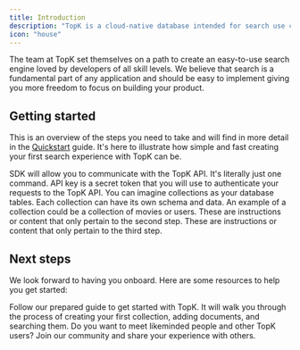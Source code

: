 ```yaml
---
title: Introduction
description: "TopK is a cloud-native database intended for search use cases. It comes with keyword search, vector search, and metadata filtering built-in."
icon: "house"
---
```



The team at TopK set themselves on a path to create an easy-to-use search engine loved by developers of all skill levels. We believe that search is a fundamental part of any application and should be easy to implement giving you more freedom to focus on building your product.

## Getting started

This is an overview of the steps you need to take and will find in more detail in the [Quickstart](quickstart) guide. It's here to illustrate how simple and fast creating your first search experience with TopK can be.

<Steps>
  <Step title="Install the SDK">
    SDK will allow you to communicate with the TopK API. It's literally just one
    command.
  </Step>
  <Step title="Create an API key">
    API key is a secret token that you will use to authenticate your requests to
    the TopK API.
  </Step>
  <Step title="Create your first collection">
    You can imagine collections as your database tables. Each collection can
    have its own schema and data. An example of a collection could be a collection
    of movies or users.
  </Step>
  <Step title="Add documents to your first collection">
    These are instructions or content that only pertain to the second step.
  </Step>
  <Step title="Search your collection 🎉">
    These are instructions or content that only pertain to the third step.
  </Step>
</Steps>

<Support />

## Next steps

We look forward to having you onboard. Here are some resources to help you get started:

<CardGroup cols={2}>
  <Card title="Quickstart (5m)" icon="pen-to-square" href="/quickstart">
    Follow our prepared guide to get started with TopK. It will walk you through
    the process of creating your first collection, adding documents, and
    searching them.
  </Card>
  <Card title="Community" icon="users" href="/community">
    Do you want to meet likeminded people and other TopK users? Join our
    community and share your experience with others.
  </Card>
</CardGroup>
